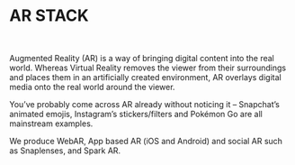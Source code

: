 # AR STACK

<br />

Augmented Reality (AR) is a way of bringing digital content into the real world. Whereas Virtual Reality removes the viewer from their surroundings and places them in an artificially created environment, AR overlays digital media onto the real world around the viewer.

You’ve probably come across AR already without noticing it – Snapchat’s animated emojis, Instagram’s stickers/filters and Pokémon Go are all mainstream examples.

We produce WebAR, App based AR (iOS and Android) and social AR such as Snaplenses, and Spark AR.
